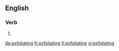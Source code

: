 ==English==

===Verb===
{{head|en}}

# {{present participle of|exfoliate|lang=en}}

[[de:exfoliating]]
[[fr:exfoliating]]
[[fi:exfoliating]]
[[vi:exfoliating]]